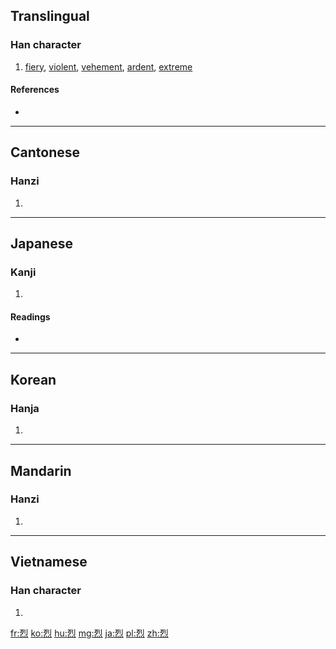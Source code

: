 ==Translingual==

===Han character===
{{Han char|rn=86|rad=火|as=06|sn=10|four=1233<sub>0</sub>|canj=一弓火 (MNF)|ids=⿱[[列]][[灬]]}}

# [[fiery]], [[violent]], [[vehement]], [[ardent]], [[extreme]]

====References====
* {{Han ref|kx=0669.160|dkj=18987|dj=1078.210|hdz=32201.120|uh=70C8|ud=28872|bh=AF50|bd=44880}}

----

==Cantonese==

===Hanzi===
{{yue-hanzi|jyut=[[lit6]]|y=lit6}}

# {{defn|lang=yue|sort=火06}}

----

==Japanese==

===Kanji===
{{ja-kanji|grade=c|rs=火06}}

# {{defn|lang=ja|sort=火06}}

====Readings====
* {{ja-readings|on=[[れつ]] (retsu)|kun=[[はげしい]] (hageshii)|nanori=[[やす]] (yasu)}}

----

==Korean==

===Hanja===
{{ko-hanja|hangeul=[[렬]], [[열]]|eumhun=|rv=ryeol, yeol|mr=ryŏl, yŏl|y=lyel, yel}}

# {{defn|lang=ko|sort=火06}}

----

==Mandarin==

===Hanzi===
{{cmn-hanzi|pin=[[liè]] ([[lie4]]), [[yàng]] ([[yang4]])|wg=lieh<sup>4</sup>, yang<sup>4</sup>}}

# {{defn|lang=cmn|sort=火06}}

----

==Vietnamese==

===Han character===
{{vi-hantu|[[liệt]], [[lét]], [[lẹt]], [[lết]], [[lướt]], [[rét]], [[rẹt]], [[riệt]]|rs=火06}}

# {{defn|lang=vi|sort=火06}}

[[fr:烈]]
[[ko:烈]]
[[hu:烈]]
[[mg:烈]]
[[ja:烈]]
[[pl:烈]]
[[zh:烈]]